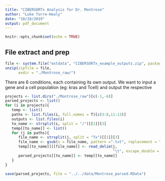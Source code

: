 ```yaml
---
title: "CIBERSORTx Analysis for Dr. Montrose"
author: "Luke Torre-Healy"
date: "10/28/2019"
output: pdf_document
---
```


```r
knitr::opts_chunk$set(echo = TRUE)
```

## File extract and prep

```r
file <- system.file("extdata", "CIBERSORTx_example_outputs.zip", package = "rnaGinesis")
unzip(zipfile = file,
      exdir = "./Montrose_raw/")
```

There are 6 conditions, each containing its own output. We want to input a gene and a cell population (eg: kras and Tcell) and output the respective 

```r
projects <- list.dirs("./Montrose_raw")[c(-1,-6)]
parsed_projects <- list()
for (i in projects){
   temp <- list()
   paths <- list.files(i, full.names = T)[c(3:8,11:13)]
   outputs <- list.files(i)
   to_name <- strsplit(i, split = "/")[[1]][3]
   temp[[to_name]] <- list()
   for (j in paths){
      file_name <- strsplit(j, split = "Tx")[[1]][3]
      file_name <- gsub(x = file_name, pattern =".txt", replacement = "")
      temp[[to_name]][[file_name]] <- read_delim(j,
                                                 "\t", escape_double = FALSE, trim_ws = TRUE)
      parsed_projects[[to_name]] <- temp[[to_name]]
   }
}

save(parsed_projects, file = "../../data/Montrose_parsed.RData")
```





